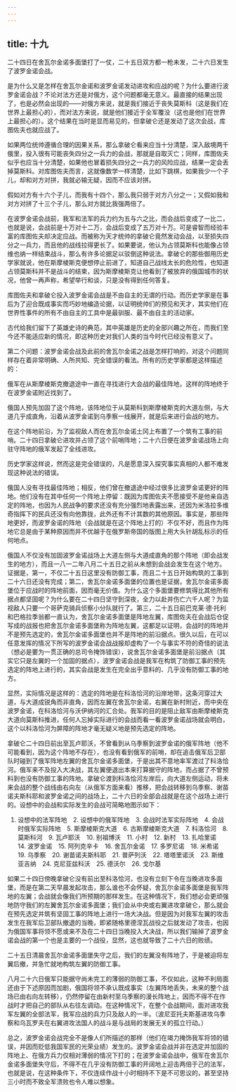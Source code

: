 ```yaml
---
---
---
```

title: 十九
---



二十四日在舍瓦尔金诺多面堡打了一仗，二十五日双方都一枪未发，二十六日发生了波罗金诺会战。

是为什么又是怎样在舍瓦尔金诺和波罗金诺发动进攻和应战的呢？为什么要进行波罗金诺会战？不论对法方还是对俄方，这个问题都毫无意义。最直接的结果出现了，也是必然会出现的——对俄方来说，就是我们接近于丧失莫斯科（这是我们在世界上最担心的），而对法方来说，就是他们接近于全军覆没（这也是他们在世界上最担心的）。这个结果在当时是显而易见的，但拿破仑还是发动了这次会战，库图佐夫也就应战了。

如果两位统帅遵循合理的因果关系，那么拿破仑看来应当十分清楚，深入敌境两千俄里，投入很有可能丧失四分之一兵力的会战，那就是自取灭亡；同样，库图佐夫似乎也应当十分清楚，如果他也冒着损失四分之一兵力的风险应战，结果一定会丢掉莫斯科。对库图佐夫而言，这就像数学一样清楚，比如下跳棋，如果我少一个子儿，却和对方对拼，我就必输无疑，因而不应该对拼。

假如对方有十六个子儿，而我有十四个，那么我只弱于对方八分之一；又假如我和对方对拼了十三个子儿，那么对方就比我强两倍了。

在波罗金诺会战前，我军和法军的兵力约为五与六之比，而会战后变成了一比二，也就是说，会战前是十万对十二万，会战后变成了五万对十万。可是睿智而经验丰富的库图佐夫却决定应战。而被称为天才统帅的拿破仑竟然发动会战，以至损失四分之一兵力，而且他的战线拉得更长了。如果要说，他认为占领莫斯科也能像占领维也纳一样结束战斗，那么有许多论据足以驳倒这种说法。拿破仑的那些御用历史学家就说，他在斯摩棱斯克便想停止前进了，知道自己战线太长的危险性，也知道占领莫斯科并不是战斗的结束，因为斯摩棱斯克让他看到了被放弃的俄国城市的状况，他曾一再声称，希望举行和谈，只是没有得到任何答复。

库图佐夫和拿破仑投入波罗金诺会战是不由自主的无谓的行动。而历史学家是在事后为了迎合既成事实而巧妙地编造论据，以证明统帅们的预见和天才，其实他们在世界性事件的所有不由自主的工具中是最驯服、最不由自主的活动家。

古代给我们留下了英雄史诗的典范，其中英雄是历史的全部兴趣之所在，而我们至今还不能适应新的情况，即这种历史对我们人类的当今时代已经没有意义了。

第二个问题：波罗金诺会战及此前的舍瓦尔金诺之战是怎样打响的，对这个问题同样存在着非常明确、人所共知、完全错误的看法。所有的历史学家都是这样描述的：

俄军在从斯摩棱斯克撤退途中一直在寻找进行大会战的最佳阵地，这样的阵地终于在波罗金诺附近找到了。

俄国人预先加固了这个阵地，该阵地位于从莫斯科到斯摩棱斯克的大道左侧，与大道几乎成直角，沿着从波罗金诺到乌季察一线展开，就是后来进行会战的地方。

在这个阵地前沿，为了监视敌人而在舍瓦尔金诺土冈上布置了一个筑有工事的前哨。二十四日拿破仑进攻并占领了这个前哨阵地；二十六日便在波罗金诺战场上向驻守阵地的俄军发起了全线进攻。

历史学家这样说，然而这是完全错误的，凡是愿意深入探究事实真相的人都不难发现这种说法的错误。

俄国人没有寻找最佳阵地；相反，他们曾在撤退途中经过很多比波罗金诺更好的阵地。他们没有在其中任何一个阵地上停留：既因为库图佐夫不愿接受不是他亲自选定的阵地，也因为人民战争的要求还没有充分强烈地表露出来，还因为米洛拉多维奇指挥下的民兵还没有向他靠拢，此外还有不计其数的其他原因。事实是，那些阵地更好，而波罗金诺的阵地（会战就是在这个阵地上打的）不仅不好，而且作为阵地它总是由于某种原因而并不优越于在俄罗斯帝国的版图上用大头针胡乱标示的任何地点。

俄国人不仅没有加固波罗金诺战场上大道左侧与大道成直角的那个阵地（即会战发生的地方），而且一八一二年八月二十五日之前从未想到会战会发生在这个地方。证据是，第一，不仅二十五日这里没有防御工事，而且二十五日开始构筑的工事到二十六日还没有完成；第二，舍瓦尔金诺多面堡的位置也是证据，舍瓦尔金诺多面堡位于应战时的阵地前面，因而毫无价值。为什么这个多面堡要修筑得比其他所有据点都坚固呢？为什么要在二十四日坚守到深夜，全力以赴并伤亡六千人呢？为监视敌人只要一个哥萨克骑兵侦察小分队就行了。第三，二十五日前巴克莱·德·托利和巴格拉季翁都一直认为，舍瓦尔金诺多面堡是阵地左翼，库图佐夫在会战后仓促写成的战报也把舍瓦尔金诺多面堡称为阵地左翼，这都足以证明，会战时的阵地并不是预先选定的，舍瓦尔金诺多面堡也并不是阵地的前沿据点。很久以后，在可以任意发挥的情况下所写的波罗金诺会战战报却虚构了一个与事实不符的奇怪的说法（想必是要为一贯正确的总司令掩饰错误），说舍瓦尔金诺多面堡是前沿据点（其实它只是左翼的一个加固的据点），波罗金诺会战是我军在构筑了防御工事的预先选定的阵地上进行的，其实会战是发生在完全出乎意料的、几乎没有防御工事的地方。

显然，实际情况是这样的：选定的阵地是在科洛恰河的沿岸地带，这条河穿过大道，与大道成锐角而非直角，因而左翼在舍瓦尔金诺，右翼在新村附近，而中央在波罗金诺，在科洛恰河与沃伊纳河的汇合处。我军的目的是阻止敌军由斯摩棱斯克大道向莫斯科推进，任何人忘掉实际进行的会战而看一看波罗金诺战场就会明白，这个以科洛恰河为屏障的阵地才毫无疑义地是预先选定的阵地。

拿破仑二十四日前出至瓦卢耶沃，不曾看到从乌季察到波罗金诺的俄军阵地（他不可能看到，因为这个阵地不存在），也没有看到俄军的前哨，却在追击俄军后卫部队时碰到了俄军阵地左翼的舍瓦尔金诺多面堡，于是出其不意地率军渡过了科洛恰河。俄军来不及投入大决战，其左翼便退出本来打算据守的阵地，而占据了不曾预料到也没有防御工事的阵地。拿破仑渡到科洛恰河左岸后，向大道左侧运动，将未来会战的整个战线由右向左（从俄军方面来看）推移，把会战转移到乌季察、谢苗诺夫斯科耶和波罗金诺之间的战场上，二十六日的全部会战就是在这个战场上进行的。设想中的会战和实际发生的会战可简略地图示如下：



1. 设想中的法军阵地　2. 设想中的俄军阵地　3. 会战时法军实际阵地　4. 会战时俄军实际阵地　5. 斯摩棱斯克大道　6. 古斯摩棱斯克大道　7. 科洛恰河　8. 莫斯科河　9. 瓦卢耶沃　10. 别祖博沃　11. 小村　12. 新村　13. 扎哈里诺　14. 波罗金诺　15. 阿列克辛卡　16. 舍瓦尔金诺　17. 多罗尼诺　18. 米希诺　19. 乌季察　20. 谢苗诺夫斯科耶　21. 普萨列沃　22. 塔塔里诺沃　23. 斯维亚吉纳　24. 克尼亚兹科沃　25. 德沃尔　26. 戈尔基

如果二十四日傍晚拿破仑没有前出至科洛恰河，也没有立刻下令在当晚进攻多面堡，而是在第二天早晨发起攻击，那么谁也不会怀疑，舍瓦尔金诺多面堡是我军阵地的左翼；会战就会像我们所预期的那样发生。在这种情况下，我们想必会更顽强地防守我们的左翼舍瓦尔金诺多面堡；我们会从中央或右翼进攻拿破仑，那么就会在预先选定并筑有坚固工事的阵地上进行一场大决战。但是因为对我军左翼的攻击发生在我军后卫部队撤退的当晚，即紧随格里德涅瓦战役之后就发动了攻击，也因为俄国军事将领不愿或来不及在二十四日当晚投入大决战，所以我们输掉了波罗金诺会战的第一个也是主要的一个战役，显然，这也就导致了二十六日的败绩。

二十五日清晨舍瓦尔金诺多面堡失守之后，我们的左翼没有阵地了，于是被迫将左翼后撤，并急忙就地构筑左翼的防御工事。

八月二十六日俄军只能据守尚未完工的薄弱的防御工事，不仅如此，这种不利局面还由于下述原因而加剧，俄国将领不承认既成事实（左翼阵地丢失，未来的整个战场已由右向左转移），仍然停留在由新村至乌季察的漫长阵地上，因而不得不在作战时才把自己的部队从右往左调动。在这种情况下，在整个会战期间，面对进攻我军左翼的全部法军，我军应战的兵力只及敌人的一半。（波尼亚托夫斯基进攻乌季察和乌瓦罗夫在右翼进攻法国人的战斗是与战局的发展无关的孤立行动。）

总之，波罗金诺会战完全不是像人们所描述的那样（他们在竭力掩饰我军将领的错误，并因而贬低我国军民的光荣业绩）发生的。波罗金诺会战并非在选定并加固的阵地上、在俄方兵力仅相对薄弱的情况下打的；在波罗金诺会战中，俄军在舍瓦尔金诺多面堡失守后，不得不在几乎没有防御工事的开阔地上迎击两倍于己的法军，也就是说，在这种条件下，不仅连续作战十小时相持不下是不可思议的，甚至坚持三小时而不致全军溃败也令人难以想象。
